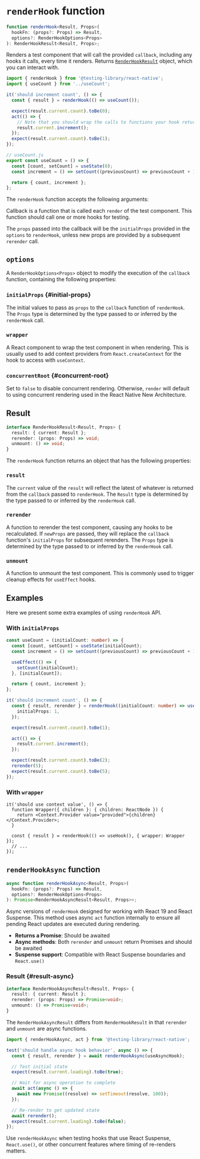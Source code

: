 # `renderHook` function

```ts
function renderHook<Result, Props>(
  hookFn: (props?: Props) => Result,
  options?: RenderHookOptions<Props>
): RenderHookResult<Result, Props>;
```

Renders a test component that will call the provided `callback`, including any hooks it calls, every time it renders. Returns [`RenderHookResult`](#renderhookresult) object, which you can interact with.

```ts
import { renderHook } from '@testing-library/react-native';
import { useCount } from '../useCount';

it('should increment count', () => {
  const { result } = renderHook(() => useCount());

  expect(result.current.count).toBe(0);
  act(() => {
    // Note that you should wrap the calls to functions your hook returns with `act` if they trigger an update of your hook's state to ensure pending useEffects are run before your next assertion.
    result.current.increment();
  });
  expect(result.current.count).toBe(1);
});
```

```ts
// useCount.js
export const useCount = () => {
  const [count, setCount] = useState(0);
  const increment = () => setCount((previousCount) => previousCount + 1);

  return { count, increment };
};
```

The `renderHook` function accepts the following arguments:

Callback is a function that is called each `render` of the test component. This function should call one or more hooks for testing.

The `props` passed into the callback will be the `initialProps` provided in the `options` to `renderHook`, unless new props are provided by a subsequent `rerender` call.

## `options`

A `RenderHookOptions<Props>` object to modify the execution of the `callback` function, containing the following properties:

### `initialProps` {#initial-props}

The initial values to pass as `props` to the `callback` function of `renderHook`. The `Props` type is determined by the type passed to or inferred by the `renderHook` call.

### `wrapper`

A React component to wrap the test component in when rendering. This is usually used to add context providers from `React.createContext` for the hook to access with `useContext`.

### `concurrentRoot` {#concurrent-root}

Set to `false` to disable concurrent rendering.
Otherwise, `render` will default to using concurrent rendering used in the React Native New Architecture.

## Result

```ts
interface RenderHookResult<Result, Props> {
  result: { current: Result };
  rerender: (props: Props) => void;
  unmount: () => void;
}
```

The `renderHook` function returns an object that has the following properties:

### `result`

The `current` value of the `result` will reflect the latest of whatever is returned from the `callback` passed to `renderHook`. The `Result` type is determined by the type passed to or inferred by the `renderHook` call.

### `rerender`

A function to rerender the test component, causing any hooks to be recalculated. If `newProps` are passed, they will replace the `callback` function's `initialProps` for subsequent rerenders. The `Props` type is determined by the type passed to or inferred by the `renderHook` call.

### `unmount`

A function to unmount the test component. This is commonly used to trigger cleanup effects for `useEffect` hooks.

## Examples

Here we present some extra examples of using `renderHook` API.

### With `initialProps`

```ts
const useCount = (initialCount: number) => {
  const [count, setCount] = useState(initialCount);
  const increment = () => setCount((previousCount) => previousCount + 1);

  useEffect(() => {
    setCount(initialCount);
  }, [initialCount]);

  return { count, increment };
};

it('should increment count', () => {
  const { result, rerender } = renderHook((initialCount: number) => useCount(initialCount), {
    initialProps: 1,
  });

  expect(result.current.count).toBe(1);

  act(() => {
    result.current.increment();
  });

  expect(result.current.count).toBe(2);
  rerender(5);
  expect(result.current.count).toBe(5);
});
```

### With `wrapper`

```tsx
it('should use context value', () => {
  function Wrapper({ children }: { children: ReactNode }) {
    return <Context.Provider value="provided">{children}</Context.Provider>;
  }

  const { result } = renderHook(() => useHook(), { wrapper: Wrapper });
  // ...
});
```

## `renderHookAsync` function

```ts
async function renderHookAsync<Result, Props>(
  hookFn: (props?: Props) => Result,
  options?: RenderHookOptions<Props>
): Promise<RenderHookAsyncResult<Result, Props>>;
```

Async versions of `renderHook` designed for working with React 19 and React Suspense. This method uses async `act` function internally to ensure all pending React updates are executed during rendering.

- **Returns a Promise**: Should be awaited
- **Async methods**: Both `rerender` and `unmount` return Promises and should be awaited
- **Suspense support**: Compatible with React Suspense boundaries and `React.use()`

### Result {#result-async}

```ts
interface RenderHookAsyncResult<Result, Props> {
  result: { current: Result };
  rerender: (props: Props) => Promise<void>;
  unmount: () => Promise<void>;
}
```

The `RenderHookAsyncResult` differs from `RenderHookResult` in that `rerender` and `unmount` are async functions.

```ts
import { renderHookAsync, act } from '@testing-library/react-native';

test('should handle async hook behavior', async () => {
  const { result, rerender } = await renderHookAsync(useAsyncHook);

  // Test initial state
  expect(result.current.loading).toBe(true);

  // Wait for async operation to complete
  await act(async () => {
    await new Promise((resolve) => setTimeout(resolve, 100));
  });

  // Re-render to get updated state
  await rerender();
  expect(result.current.loading).toBe(false);
});
```

Use `renderHookAsync` when testing hooks that use React Suspense, `React.use()`, or other concurrent features where timing of re-renders matters.
